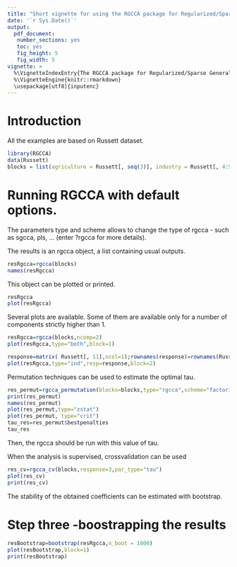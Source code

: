 ```yaml
---
title: "Short vignette for using the RGCCA package for Regularized/Sparse Generalized Canonical Correlation Analysis"
date: '`r Sys.Date()`'
output: 
  pdf_document:
   number_sections: yes
   toc: yes
   fig_height: 5
   fig_width: 5
vignette: >
  %\VignetteIndexEntry{The RGCCA package for Regularized/Sparse Generalized Canonical Correlation Analysis} 
  %\VignetteEngine{knitr::rmarkdown}
  \usepackage[utf8]{inputenc}
---
```

# Introduction
All the examples are based on Russett dataset. 

```r
library(RGCCA)
data(Russett)
blocks = list(agriculture = Russett[, seq(3)], industry = Russett[, 4:5],  politic = Russett[, 6:8] )
```

# Running RGCCA with default options. 
The parameters type and scheme allows to change the type of rgcca - such as sgcca, pls, ...  (enter ?rgcca for more details).

The results is an rgcca object, a list containing usual outputs. 
```r
resRgcca=rgcca(blocks)
names(resRgcca)
```

This object can be plotted or printed.

```r
resRgcca
plot(resRgcca)
```

Several plots are available. Some of them are available only for a number of components strictly higher than 1.

```r
resRgcca=rgcca(blocks,ncomp=2)
plot(resRgcca,type="both",block=1)
```

```r
response=matrix( Russett[, 11],ncol=1);rownames(response)=rownames(Russett)
plot(resRgcca,type="ind",resp=response,block=2)
```

Permutation techniques can be used to estimate the optimal tau. 

```r
res_permut=rgcca_permutation(blocks=blocks,type="rgcca",scheme="factorial",n_run=100)
print(res_permut)
names(res_permut)
plot(res_permut,type="zstat")
plot(res_permut, type="crit")
tau_res=res_permut$bestpenalties
tau_res
```
Then, the rgcca should be run with this value of tau. 

When the analysis is supervised, crossvalidation can be used
```r
res_cv=rgcca_cv(blocks,response=3,par_type="tau")
plot(res_cv)
print(res_cv)
```


The stability of the obtained coefficients can be estimated with bootstrap. 


# Step three -boostrapping the results
```r
resBootstrap=bootstrap(resRgcca,n_boot = 1000)
plot(resBootstrap,block=1)
print(resBootstrap)
```
